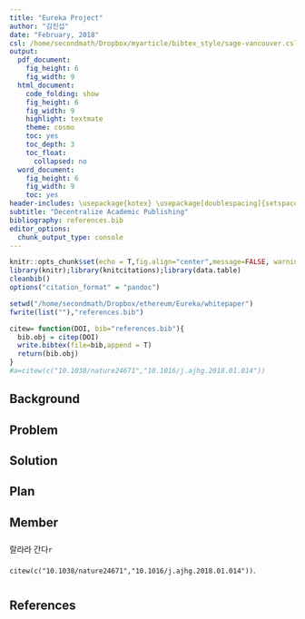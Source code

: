 ```yaml
---
title: "Eureka Project"
author: "김진섭"
date: "February, 2018"
csl: /home/secondmath/Dropbox/myarticle/bibtex_style/sage-vancouver.csl
output:
  pdf_document:
    fig_height: 6
    fig_width: 9
  html_document:
    code_folding: show
    fig_height: 6
    fig_width: 9
    highlight: textmate
    theme: cosmo
    toc: yes
    toc_depth: 3
    toc_float:
      collapsed: no
  word_document:
    fig_height: 6
    fig_width: 9
    toc: yes
header-includes: \usepackage{kotex} \usepackage[doublespacing]{setspace}  \usepackage{multirow}
subtitle: "Decentralize Academic Publishing"
bibliography: references.bib
editor_options: 
  chunk_output_type: console
---
```


<style>
   p {line-height: 2.5em;}
</style>

```r
knitr::opts_chunk$set(echo = T,fig.align="center",message=FALSE, warning=FALSE,fig.height = 7,cache=T,dpi=300)
library(knitr);library(knitcitations);library(data.table)
cleanbib()
options("citation_format" = "pandoc")
```

```r
setwd("/home/secondmath/Dropbox/ethereum/Eureka/whitepaper")
fwrite(list(""),"references.bib")
```

```r
citew= function(DOI, bib="references.bib"){
  bib.obj = citep(DOI)
  write.bibtex(file=bib,append = T)
  return(bib.obj)
}
#a=citew(c("10.1038/nature24671","10.1016/j.ajhg.2018.01.014"))
```


## Background

## Problem

## Solution

## Plan 

## Member

랄라라 간다`r citew(c("10.1038/nature24671","10.1016/j.ajhg.2018.01.014"))`. 



## References



